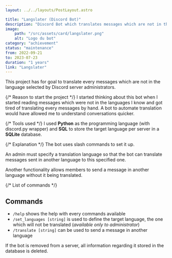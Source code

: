 ```yaml
---
layout: ../../layouts/PostLayout.astro

title: "Langslater (Discord Bot)"
description: "Discord Bot which translates messages which are not in the language selected by the servers' administrators."
image:
    path: "/src/assets/card/langslater.png"
    alt: "Logo du bot"
category: "achievement"
status: "maintenance"
from: 2022-09-21
to: 2023-07-23
duration: "1 years"
link: "Langslater"
---
```


This project has for goal to translate every messages which are not in the language selected by Discord server administrators.

{/* Reason to start the project */}
I started thinking about this bot when I started reading messages which were not in the languages I know and got tired of translating every messages by hand. A bot to automate translation would have allowed me to understand conversations quicker.

{/* Tools used */}
I used **Python** as the programming language (with discord.py wrapper) and **SQL** to store the target language per server in a **SQLite** database.

{/* Explanation */}
The bot uses slash commands to set it up.

An admin must specify a translation language so that the bot can translate messages sent in another language to this specified one.

Another functionality allows members to send a message in another language without it being translated.

{/* List of commands */}

## Commands

- `/help` shows the help with every commands available
- `/set_languages [string]` is used to define the target language, the one which will not be translated (_available only to administrator_)
- `/translate [string]` can be used to send a message in another language

If the bot is removed from a server, all information regarding it stored in the database is deleted.
